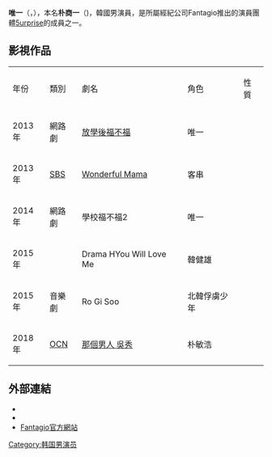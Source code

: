 {{多個問題|
{{Notability Unreferenced|time=2021-05-21T05:55:21+00:00}}
{{BLP unsourced|time=2021-05-21T05:55:21+00:00}}
}}
{{藝人
| 姓名 = 唯一
| 類型 = 男歌手
| 圖片 =
| 圖片尺寸 = 
| 圖片簡介 = 
| 本名 = 朴商一
| 外文名 = 박상일
| 外文 = ko
| 羅馬拼音 = Yoo il
| 英文名 =
| 暱稱 =
| 國籍 = {{KOR}}
| 出生日期 = {{birth_date_and_age|1990|1|11}}
| 出生地點 = {{KOR}}
| 語言 = [[韓語|韓語]]
| 職業 = [[演員|演員]]
| 教育程度 = 
| 出道作品 = 
| 出道日期 = 2013年
| 代表作品 = 《[[放學後福不福|放學後福不福]]》
| 活躍年代 =2013年至今
| 唱片公司 = [[LOEN娛樂|LOEN娛樂]] (韓國) <br /> [[國王唱片|國王唱片]] (日本)
| 經紀公司 = [[Fantagio|Fantagio]] (2013-2020)<br /> Man of Creation (2020-2020)<br /> 無 (2020-)
| 相關團體 = [[5urprise|5urprise]]
| 網站 = 
}}
{{Korean
|title= 藝名
|hangul= 유일
|hanja= {{linktext|唯|一}}
|hangulborn= 박상일
|hanjaborn= {{linktext|朴|商|一}}
}}
'''唯一'''（{{lang-ko|'''유일'''}}，{{bd|1990年|1月11日}}），本名'''朴商一'''（{{lang|ko|'''박상일'''}})，韓國男演員，是所屬經紀公司Fantagio推出的演員團體[[5urprise|5urprise]]的成員之一。

== 影視作品 ==
{| class="wikitable"
|-style="background:#007FFF; color:white; font-weight:bold; text-align:center;"
|年份||類別||劇名||角色||性質
|-
| 2013年 || 網路劇 || [[放學後福不福|放學後福不福]] || 唯一 ||
|-
| 2013年 || [[SBS|SBS]] || [[Wonderful_Mama|Wonderful Mama]] || 客串 ||
|-
| 2014年 || 網路劇 || 學校福不福2 || 唯一 ||
|-
| 2015年 || ||Drama HYou Will Love Me || 韓健雄 ||
|-
| 2015年 || 音樂劇 || Ro Gi Soo || 北韓俘虜少年 ||
|-
| 2018年 || [[OCN|OCN]] || [[那個男人_吳秀|那個男人 吳秀]] || 朴敏浩 ||
|}

== 外部連結 ==
*{{instagram|humandesigner_tv}}{{ko}}
*{{weibo|3881692180|5urprise}}{{zh-cn}}
*[http://www.fantagio.kr Fantagio官方網站]{{Wayback|url=http://www.fantagio.kr/ |date=20170426152624 }}{{ko}}
{{Fantagio Entertainment}}
[[Category:韩国男演员|Category:韩国男演员]]